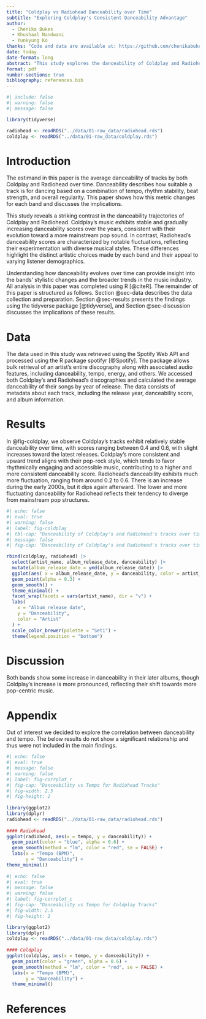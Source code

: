 ```yaml
---
title: "Coldplay vs Radiohead Danceability over Time"
subtitle: "Exploring Coldplay's Consistent Danceability Advantage"
author: 
  - Chenika Bukes
  - Khushaal Nandwani
  - Yunkyung Ko
thanks: "Code and data are available at: https://github.com/chenikabukes/RadioheadColdplay"
date: today
date-format: long
abstract: "This study explores the danceability of Coldplay and Radiohead over time by using data extracted from Spotify’s API. The results show that Coldplay's average danceability scores have remained consistently higher, typically ranging from 0.4 to 0.6, compared to Radiohead's fluctuating scores, which vary between 0.2 and 0.6, reflecting Coldplay's stable pop-rock style and Radiohead's experimental musical approach. These findings are relevant in understanding the musical evolution of both bands and their appeal to different types of listeners."
format: pdf
number-sections: true
bibliography: references.bib
---
```


```r
#| include: false
#| warning: false
#| message: false

library(tidyverse)

radiohead <- readRDS("../data/01-raw_data/radiohead.rds")
coldplay <- readRDS("../data/01-raw_data/coldplay.rds")
```


# Introduction
The estimand in this paper is the average danceability of tracks by both Coldplay and Radiohead over time. Danceability describes how suitable a track is for dancing based on a combination of tempo, rhythm stability, beat strength, and overall regularity. This paper shows how this metric changes for each band and discusses the implications.

This study reveals a striking contrast in the danceability trajectories of Coldplay and Radiohead. Coldplay's music exhibits stable and gradually increasing danceability scores over the years, consistent with their evolution toward a more mainstream pop sound. In contrast, Radiohead's danceability scores are characterized by notable fluctuations, reflecting their experimentation with diverse musical styles. These differences highlight the distinct artistic choices made by each band and their appeal to varying listener demographics.

Understanding how danceability evolves over time can provide insight into the bands' stylistic changes and the broader trends in the music industry. All analysis in this paper was completed using R [@citeR]. The remainder of this paper is structured as follows. Section @sec-data describes the data collection and preparation. Section @sec-results presents the findings using the tidyverse package [@tidyverse], and Section @sec-discussion discusses the implications of these results.

# Data {#sec-data}

The data used in this study was retrieved using the Spotify Web API and processed using the R package spotifyr [@Spotify]. The package allows bulk retrieval of an artist’s entire discography along with associated audio features, including danceability, tempo, energy, and others. We accessed both Coldplay's and Radiohead’s discographies and calculated the average danceability of their songs by year of release. The data consists of metadata about each track, including the release year, danceability score, and album information. 


# Results {#sec-results}

In @fig-coldplay, we observe Coldplay's tracks exhibit relatively stable danceability over time, with scores ranging between 0.4 and 0.6, with slight increases toward the latest releases. Coldplay’s more consistent and upward trend aligns with their pop-rock style, which tends to favor rhythmically engaging and accessible music, contributing to a higher and more consistent danceability score. Radiohead’s danceability exhibits much more fluctuation, ranging from around 0.2 to 0.6. There is an increase during the early 2000s, but it dips again afterward. The lower and more fluctuating danceability for Radiohead reflects their tendency to diverge from mainstream pop structures.

```r
#| echo: false
#| eval: true
#| warning: false
#| label: fig-coldplay
#| tbl-cap: "Danceability of Coldplay's and Radiohead's tracks over time"
#| message: false
#| fig-cap: "Danceability of Coldplay's and Radiohead's tracks over time"

rbind(coldplay, radiohead) |>
  select(artist_name, album_release_date, danceability) |>
  mutate(album_release_date = ymd(album_release_date)) |>
  ggplot(aes( x = album_release_date, y = danceability, color = artist_name)) +
  geom_point(alpha = 0.3) +
  geom_smooth() +
  theme_minimal() +
  facet_wrap(facets = vars(artist_name), dir = "v") +
  labs(
    x = "Album release date",
    y = "Danceability",
    color = "Artist"
  ) +
  scale_color_brewer(palette = "Set1") +
  theme(legend.position = "bottom")
```


# Discussion {#sec-discussion}
Both bands show some increase in danceability in their later albums, though Coldplay's increase is more pronounced, reflecting their shift towards more pop-centric music.


\newpage

# Appendix
Out of interest we decided to explore the correlation between danceability and tempo. The below results do not show a significant relationship and thus were not included in the main findings. 
```R
#| echo: false
#| eval: true
#| message: false
#| warning: false
#| label: fig-corrplot_r
#| fig-cap: "Danceability vs Tempo for Radiohead Tracks"
#| fig-width: 2.5
#| fig-height: 2
 
library(ggplot2)
library(dplyr)
radiohead <- readRDS("../data/01-raw_data/radiohead.rds")
 
#### Radiohead
ggplot(radiohead, aes(x = tempo, y = danceability)) +
  geom_point(color = "blue", alpha = 0.6) +
  geom_smooth(method = "lm", color = "red", se = FALSE) +
  labs(x = "Tempo (BPM)",
       y = "Danceability") +
theme_minimal()
 
#| echo: false
#| eval: true
#| message: false
#| warning: false
#| label: fig-corrplot_c
#| fig-cap: "Danceability vs Tempo for Coldplay Tracks"
#| fig-width: 2.5
#| fig-height: 2

library(ggplot2)
library(dplyr)
coldplay <- readRDS("../data/01-raw_data/coldplay.rds")
 
#### Coldplay
ggplot(coldplay, aes(x = tempo, y = danceability)) +
  geom_point(color = "green", alpha = 0.6) +
  geom_smooth(method = "lm", color = "red", se = FALSE) +
  labs(x = "Tempo (BPM)",
       y = "Danceability") +
  theme_minimal()
```
\newpage 
\newpage
# References
